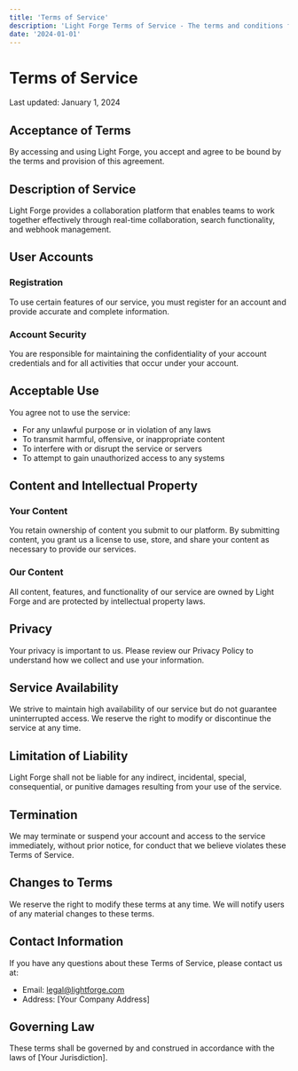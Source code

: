 ```yaml
---
title: 'Terms of Service'
description: 'Light Forge Terms of Service - The terms and conditions for using our platform.'
date: '2024-01-01'
---
```


# Terms of Service

Last updated: January 1, 2024

## Acceptance of Terms

By accessing and using Light Forge, you accept and agree to be bound by the terms and provision of this agreement.

## Description of Service

Light Forge provides a collaboration platform that enables teams to work together effectively through real-time collaboration, search functionality, and webhook management.

## User Accounts

### Registration
To use certain features of our service, you must register for an account and provide accurate and complete information.

### Account Security
You are responsible for maintaining the confidentiality of your account credentials and for all activities that occur under your account.

## Acceptable Use

You agree not to use the service:
- For any unlawful purpose or in violation of any laws
- To transmit harmful, offensive, or inappropriate content
- To interfere with or disrupt the service or servers
- To attempt to gain unauthorized access to any systems

## Content and Intellectual Property

### Your Content
You retain ownership of content you submit to our platform. By submitting content, you grant us a license to use, store, and share your content as necessary to provide our services.

### Our Content
All content, features, and functionality of our service are owned by Light Forge and are protected by intellectual property laws.

## Privacy

Your privacy is important to us. Please review our Privacy Policy to understand how we collect and use your information.

## Service Availability

We strive to maintain high availability of our service but do not guarantee uninterrupted access. We reserve the right to modify or discontinue the service at any time.

## Limitation of Liability

Light Forge shall not be liable for any indirect, incidental, special, consequential, or punitive damages resulting from your use of the service.

## Termination

We may terminate or suspend your account and access to the service immediately, without prior notice, for conduct that we believe violates these Terms of Service.

## Changes to Terms

We reserve the right to modify these terms at any time. We will notify users of any material changes to these terms.

## Contact Information

If you have any questions about these Terms of Service, please contact us at:
- Email: legal@lightforge.com
- Address: [Your Company Address]

## Governing Law

These terms shall be governed by and construed in accordance with the laws of [Your Jurisdiction]. 